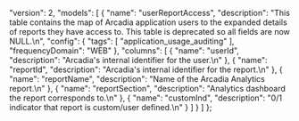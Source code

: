   "version": 2,
  "models": [
    {
      "name": "userReportAccess",
      "description": "This table contains the map of Arcadia application users to the expanded details of reports they have access to. This table is deprecated so all fields are now NULL.\n",
      "config": {
        "tags": [
          "application_usage_auditing"
        ],
        "frequencyDomain": "WEB"
      },
      "columns": [
        {
          "name": "userId",
          "description": "Arcadia's internal identifier for the user.\n"
        },
        {
          "name": "reportId",
          "description": "Arcadia's internal identifier for the report.\n"
        },
        {
          "name": "reportName",
          "description": "Name of the Arcadia Analytics report.\n"
        },
        {
          "name": "reportSection",
          "description": "Analytics dashboard the report corresponds to.\n"
        },
        {
          "name": "customInd",
          "description": "0/1 indicator that report is custom/user defined.\n"
        }
      ]
    }
  ]
};
